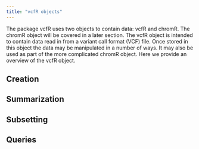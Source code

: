```yaml
---
title: "vcfR objects"
---
```



The package vcfR uses two objects to contain data: vcfR and chromR.
The chromR object will be covered in a later section.
The vcfR object is intended to contain data read in from a variant call format (VCF) file.
Once stored in this object the data may be manipulated in a number of ways.
It may also be used as part of the more complicated chromR object.
Here we provide an overview of the vcfR object.


## Creation



## Summarization



## Subsetting


## Queries



